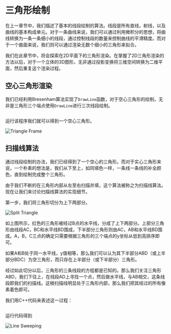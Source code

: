 # 三角形绘制

在上一章节中，我们描述了基本的线段绘制的算法。线段是所有直线，射线，以及曲线的基本构成单元。对于一条曲线来说，我们可以通过利用微积分的思想，将曲线转换为一条一条细小的线段，通过控制线段的数量来控制曲线的平滑精度。而对于一个曲面来说，我们则可以通过渲染无数个细小的三角形来拟合。

我们在此章节中，将会探索在2D平面下的三角形渲染。在掌握了2D三角形渲染的方法以后，对于一个立体的3D图形，无非通过投影变换将三维空间转换为二维平面，然后重复这个渲染过程。

## 空心三角形渲染

我们已经利用Bresenham算法实现了`DrawLine`函数，对于空心三角形的绘制，无非是三角形三个端点使用`DrawLine`进行三次线段绘制。

```cc
```

运行该程序我们就可以得到一个空心三角形。

![](code/03-triangle/triangle-frame.png "Triangle Frame")

## 扫描线算法

通过线段绘制的办法，我们已经得到了一个空心的三角形。而对于实心三角形来说，一个朴素的想法是，我们从下至上，如同填色一样，一条线一条线的补全颜色，直到绘制完成整个三角形。

由于我们不断的在三角形内部从左至右扫描并填，这个算法被称之为扫描线算法。现在让我们来讨论扫描线算法的实现细节。

第一步，我们将三角形切分为上下两部分。

![](code/03-triangle/split-triangle.png "Split Triangle")

如上图所示，红色的三角形被经过B点的水平线，分成了上下两部分。上部分三角形由线段AC，BC和水平线BD围成，下半部分三角形则由AC，AB和水平线BD围成。A，B，C三点的确定只需要根据三角形的三个端点的y坐标从低到高排序即可。

如果A和B处于同一水平线，y值相等，那么我们可以认为其下半部分ABD（或上半部分BDC）为空三角形，而只存在上半部分（或下半部分）三角形。
 
经过如此切分以后，三角形的三条线段的方程都是已知的。那么我们关注三角形ABD，我们下往上，在线段AD上寻找一个点，然后做水平线，与AB相交，这条线段即我们的扫描线。这根扫描线明显处于三角形内部，那么我们把其经过的所有像素着色即可。

我们用C++代码来表述这一过程：

```cc
```

运行代码得到

![](code/03-triangle/line-sweeping.png "Line Sweeping")
